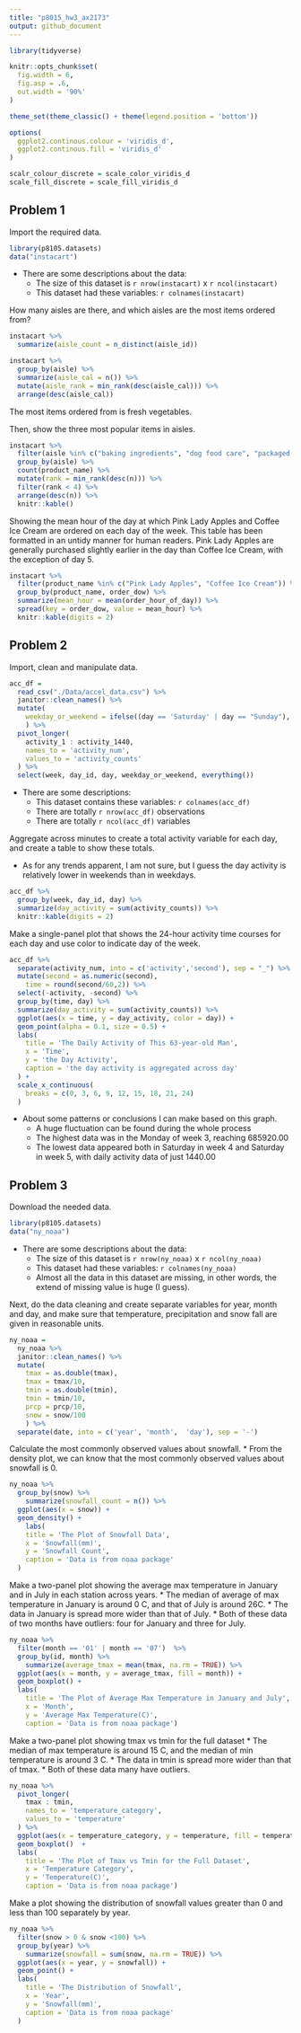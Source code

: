 ```yaml
---
title: "p8015_hw3_ax2173"
output: github_document
---
```


```r
library(tidyverse)

knitr::opts_chunk$set(
  fig.width = 6,
  fig.asp = .6,
  out.width = '90%'
)

theme_set(theme_classic() + theme(legend.position = 'bottom'))

options(
  ggplot2.continous.colour = 'viridis_d',
  ggplot2.continous.fill = 'viridis_d'
)

scalr_colour_discrete = scale_color_viridis_d
scale_fill_discrete = scale_fill_viridis_d
```

## Problem 1

Import the required data.

```r
library(p8105.datasets)
data("instacart")
```

* There are some descriptions about the data:
  * The size of this dataset is `r nrow(instacart)` x `r ncol(instacart)`
  * This dataset had these variables: `r colnames(instacart)`

How many aisles are there, and which aisles are the most items ordered from?

```r
instacart %>% 
  summarize(aisle_count = n_distinct(aisle_id))
```

```r
instacart %>% 
  group_by(aisle) %>% 
  summarize(aisle_cal = n()) %>% 
  mutate(aisle_rank = min_rank(desc(aisle_cal))) %>% 
  arrange(desc(aisle_cal))
```

The most items ordered from is fresh vegetables.

Then, show the three most popular items in aisles.

```r
instacart %>% 
  filter(aisle %in% c("baking ingredients", "dog food care", "packaged vegetables fruits")) %>%
  group_by(aisle) %>% 
  count(product_name) %>% 
  mutate(rank = min_rank(desc(n))) %>% 
  filter(rank < 4) %>% 
  arrange(desc(n)) %>%
  knitr::kable()
```

Showing the mean hour of the day at which Pink Lady Apples and Coffee Ice Cream are ordered on each day of the week. 
This table has been formatted in an untidy manner for human readers. 
Pink Lady Apples are generally purchased slightly earlier in the day than Coffee Ice Cream, with the exception of day 5.

```r
instacart %>%
  filter(product_name %in% c("Pink Lady Apples", "Coffee Ice Cream")) %>%
  group_by(product_name, order_dow) %>%
  summarize(mean_hour = mean(order_hour_of_day)) %>%
  spread(key = order_dow, value = mean_hour) %>%
  knitr::kable(digits = 2)
```


## Problem 2

Import, clean and manipulate data.

```r
acc_df = 
  read_csv("./Data/accel_data.csv") %>% 
  janitor::clean_names() %>% 
  mutate(
    weekday_or_weekend = ifelse((day == 'Saturday' | day == "Sunday"), 'Weekend', 'Weekday')
    ) %>% 
  pivot_longer(
    activity_1 : activity_1440,
    names_to = 'activity_num',
    values_to = 'activity_counts'
  ) %>% 
  select(week, day_id, day, weekday_or_weekend, everything())
```

* There are some descriptions:
  * This dataset contains these variables: `r colnames(acc_df)`
  * There are totally `r nrow(acc_df)` observations
  * There are totally `r ncol(acc_df)` variables

Aggregate across minutes to create a total activity variable for each day, and create a table to show these totals. 

* As for any trends apparent, I am not sure, but I guess the day activity is relatively lower in weekends than in weekdays.

```r
acc_df %>% 
  group_by(week, day_id, day) %>% 
  summarize(day_activity = sum(activity_counts)) %>% 
  knitr::kable(digits = 2)
```

Make a single-panel plot that shows the 24-hour activity time courses for each day and use color to indicate day of the week.

```r
acc_df %>% 
  separate(activity_num, into = c('activity','second'), sep = "_") %>% 
  mutate(second = as.numeric(second),
    time = round(second/60,2)) %>% 
  select(-activity, -second) %>% 
  group_by(time, day) %>% 
  summarize(day_activity = sum(activity_counts)) %>% 
  ggplot(aes(x = time, y = day_activity, color = day)) +
  geom_point(alpha = 0.1, size = 0.5) +
  labs(
    title = 'The Daily Activity of This 63-year-old Man',
    x = 'Time',
    y = 'the Day Activity',
    caption = 'the day activity is aggregated across day'
  ) +
  scale_x_continuous(
    breaks = c(0, 3, 6, 9, 12, 15, 18, 21, 24)
  ) 
```

* About some patterns or conclusions I can make based on this graph.
  * A huge fluctuation can be found during the whole process
  * The highest data was in the Monday of week 3, reaching 685920.00
  * The lowest data appeared both in Saturday in week 4 and Saturday in week 5, with daily activity data of just 1440.00

## Problem 3

Download the needed data.

```r
library(p8105.datasets)
data("ny_noaa")
```

* There are some descriptions about the data:
  * The size of this dataset is `r nrow(ny_noaa)` x `r ncol(ny_noaa)`
  * This dataset had these variables: `r colnames(ny_noaa)`
  * Almost all the data in this dataset are missing, in other words, the extend of missing value is huge (I guess).
  
Next, do the data cleaning and create separate variables for year, month and day, and make sure that temperature, precipitation and snow fall are given in reasonable units.
  
```r
ny_noaa = 
  ny_noaa %>% 
  janitor::clean_names() %>% 
  mutate(
    tmax = as.double(tmax),
    tmax = tmax/10,
    tmin = as.double(tmin),
    tmin = tmin/10,
    prcp = prcp/10,
    snow = snow/100
    ) %>% 
  separate(date, into = c('year', 'month',  'day'), sep = '-')
```

Calculate the most commonly observed values about snowfall. 
  * From the density plot, we can know that the most commonly observed values about snowfall is 0.

```r
ny_noaa %>% 
  group_by(snow) %>% 
    summarize(snowfall_count = n()) %>% 
  ggplot(aes(x = snow)) +
  geom_density() +
    labs(
    title = 'The Plot of Snowfall Data',
    x = 'Snowfall(mm)',
    y = 'Snowfall Count',
    caption = 'Data is from noaa package'
  )
```

Make a two-panel plot showing the average max temperature in January and in July in each station across years.
  * The median of average of max temperature in January is around 0 C, and that of July is around 26C.
  * The data in January is spread more wider than that of July.
  * Both of these data of two months have outliers: four for January and three for July.

```r
ny_noaa %>% 
  filter(month == '01' | month == '07')  %>% 
  group_by(id, month) %>% 
    summarize(average_tmax = mean(tmax, na.rm = TRUE)) %>% 
  ggplot(aes(x = month, y = average_tmax, fill = month)) +
  geom_boxplot() +
  labs(
    title = 'The Plot of Average Max Temperature in January and July',
    x = 'Month',
    y = 'Average Max Temperature(C)',
    caption = 'Data is from noaa package')
```

Make a two-panel plot showing tmax vs tmin for the full dataset
  * The median of max temperature is around 15 C, and the median of min temperature is around 3 C.
  * The data in tmin is spread more wider than that of tmax.
  * Both of these data many have outliers.

```r
ny_noaa %>% 
  pivot_longer(
    tmax : tmin,
    names_to = 'temperature_category',
    values_to = 'temperature'
  ) %>% 
  ggplot(aes(x = temperature_category, y = temperature, fill = temperature_category)) +
  geom_boxplot()  +
  labs(
    title = 'The Plot of Tmax vs Tmin for the Full Dataset',
    x = 'Temperature Category',
    y = 'Temperature(C)',
    caption = 'Data is from noaa package')
```

Make a plot showing the distribution of snowfall values greater than 0 and less than 100 separately by year.

```r
ny_noaa %>% 
  filter(snow > 0 & snow <100) %>% 
  group_by(year) %>% 
    summarize(snowfall = sum(snow, na.rm = TRUE)) %>% 
  ggplot(aes(x = year, y = snowfall)) + 
  geom_point() +
  labs(
    title = 'The Distribution of Snowfall',
    x = 'Year',
    y = 'Snowfall(mm)',
    caption = 'Data is from noaa package'
  )
```
